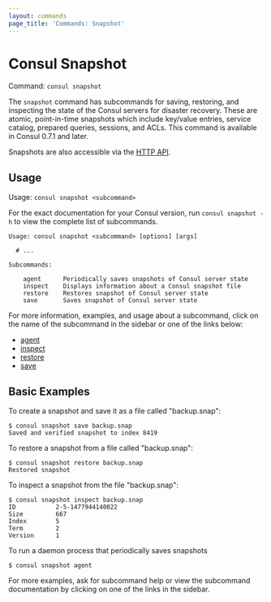 ```yaml
---
layout: commands
page_title: 'Commands: Snapshot'
---
```


# Consul Snapshot

Command: `consul snapshot`

The `snapshot` command has subcommands for saving, restoring, and inspecting the
state of the Consul servers for disaster recovery. These are atomic, point-in-time
snapshots which include key/value entries, service catalog, prepared queries,
sessions, and ACLs. This command is available in Consul 0.7.1 and later.

Snapshots are also accessible via the [HTTP API](/api/snapshot).

## Usage

Usage: `consul snapshot <subcommand>`

For the exact documentation for your Consul version, run `consul snapshot -h` to
view the complete list of subcommands.

```text
Usage: consul snapshot <subcommand> [options] [args]

  # ...

Subcommands:

    agent      Periodically saves snapshots of Consul server state
    inspect    Displays information about a Consul snapshot file
    restore    Restores snapshot of Consul server state
    save       Saves snapshot of Consul server state
```

For more information, examples, and usage about a subcommand, click on the name
of the subcommand in the sidebar or one of the links below:

- [agent](/commands/snapshot/agent) <EnterpriseAlert inline />
- [inspect](/commands/snapshot/inspect)
- [restore](/commands/snapshot/restore)
- [save](/commands/snapshot/save)

## Basic Examples

To create a snapshot and save it as a file called "backup.snap":

```shell-session
$ consul snapshot save backup.snap
Saved and verified snapshot to index 8419
```

To restore a snapshot from a file called "backup.snap":

```shell-session
$ consul snapshot restore backup.snap
Restored snapshot
```

To inspect a snapshot from the file "backup.snap":

```shell-session
$ consul snapshot inspect backup.snap
ID           2-5-1477944140022
Size         667
Index        5
Term         2
Version      1
```

To run a daemon process that periodically saves snapshots <EnterpriseAlert inline />

```shell-session
$ consul snapshot agent
```

For more examples, ask for subcommand help or view the subcommand documentation
by clicking on one of the links in the sidebar.
